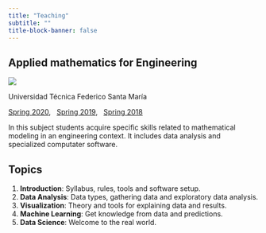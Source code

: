 ```yaml
---
title: "Teaching"
subtitle: ""
title-block-banner: false
---
```



## Applied mathematics for Engineering

::: {.grid}

::: {.g-col-12 .g-col-md-2}
[![](files/images/utfsm.png)](https://usm.cl/)
:::

::: {.g-col-12 .g-col-md-10}

Universidad Técnica Federico Santa María

[Spring 2020](https://aoguedao.github.io/mat281_2020S2/), &nbsp; [Spring 2019](https://github.com/aoguedao/mat281_2019S2), &nbsp; [Spring 2018](https://github.com/sebastiandres/mat281_2018S2)


In this subject students acquire specific skills related to mathematical modeling in an engineering context. It includes data analysis and specialized computater software.

Topics
------

1. __Introduction__: Syllabus, rules, tools and software setup.
1. __Data Analysis__: Data types, gathering data and exploratory data analysis.
1. __Visualization__: Theory and tools for explaining data and results.
1. __Machine Learning__: Get knowledge from data and predictions.
1. __Data Science__: Welcome to the real world.

:::

:::
